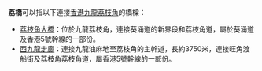 '''荔橋'''可以指以下連接[[香港|香港]][[九龍|九龍]][[荔枝角|荔枝角]]的橋樑：
* [[荔枝角大橋|荔枝角大橋]]：位於九龍荔枝角，連接葵涌道的新界段和荔枝角道，屬於葵涌道及香港5號幹線的一部份。
* [[西九龍走廊|西九龍走廊]]：連接九龍油麻地至荔枝角的主幹道，長約3750米，連接旺角渡船街及荔枝角荔枝角道，屬香港5號幹線的一部份。

{{disamb|cat=香港相关消歧义}}